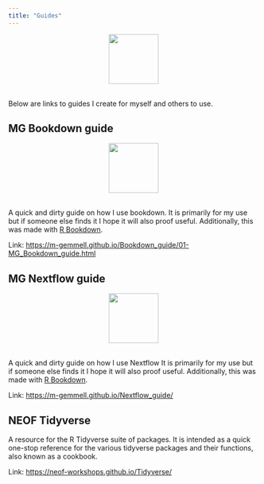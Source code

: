 ```yaml
---
title: "Guides"
---
```

<center>
![](images/books.png){style="width:100px"}
</center>
<br>
Below are links to guides I create for myself and others to use.

## MG Bookdown guide
<center>
![](images/book.png){style="width:100px"}
</center>
<br>
A quick and dirty guide on how I use bookdown. It is primarily for my use but if someone else finds it I hope it will also proof useful. Additionally, this was made with [R Bookdown](https://bookdown.org/).

Link: [https://m-gemmell.github.io/Bookdown_guide/01-MG_Bookdown_guide.html](https://m-gemmell.github.io/Bookdown_guide/01-MG_Bookdown_guide.html)

## MG Nextflow guide
<center>
![](images/nextflow.png){style="width:100px"}
</center>
<br>
A quick and dirty guide on how I use Nextflow It is primarily for my use but if someone else finds it I hope it will also proof useful. Additionally, this was made with [R Bookdown](https://bookdown.org/).

Link: [https://m-gemmell.github.io/Nextflow_guide/](https://m-gemmell.github.io/Nextflow_guide/)

## NEOF Tidyverse

A resource for the R Tidyverse suite of packages. It is intended as a quick one-stop reference for the various tidyverse packages and their functions, also known as a cookbook.

Link: [https://neof-workshops.github.io/Tidyverse/](https://neof-workshops.github.io/Tidyverse/)